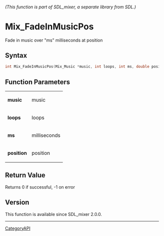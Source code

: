 ====== (This function is part of SDL_mixer, a separate library from SDL.) ======
= Mix_FadeInMusicPos =

Fade in music over "ms" milliseconds at position 

== Syntax ==

<syntaxhighlight lang='c'>
int Mix_FadeInMusicPos(Mix_Music *music, int loops, int ms, double position);
</syntaxhighlight>

== Function Parameters ==

{|
|'''music'''
|music
|-
|'''loops'''
|loops
|-
|'''ms'''
|milliseconds
|-
|'''position'''
|position
|}

== Return Value ==

Returns 0 if successful, -1 on error

== Version ==

This function is available since SDL_mixer 2.0.0.

----
[[CategoryAPI]]


